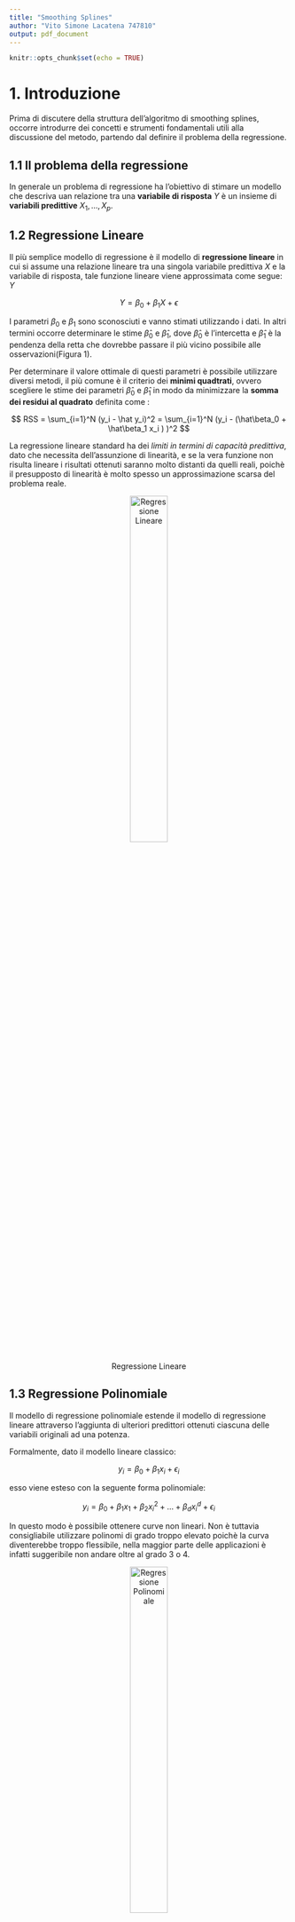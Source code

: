 ```yaml
---
title: "Smoothing Splines"
author: "Vito Simone Lacatena 747810"
output: pdf_document
---
```


```r
knitr::opts_chunk$set(echo = TRUE)
```

# 1. Introduzione
Prima di discutere della struttura dell'algoritmo di smoothing splines, occorre introdurre dei concetti e strumenti fondamentali utili alla discussione del metodo, partendo dal definire il problema della regressione.

## 1.1 Il problema della regressione
<p>In generale un problema di regressione ha l'obiettivo di stimare un modello che descriva uan relazione  tra una **variabile di risposta** $Y$  è un insieme di **variabili predittive**  $X_1,...,X_p$.</p>


## 1.2 Regressione Lineare
<p> Il più semplice modello di regressione è il modello di **regressione lineare** in cui si assume una relazione lineare tra una singola variabile predittiva $X$ e la variabile di risposta, tale funzione lineare viene approssimata come segue: $Y$</p>
$$
Y = \beta_0  + \beta_1 X +  \epsilon
$$

<p>I parametri  $\beta_0$  e $\beta_1$ sono sconosciuti e vanno stimati utilizzando i dati. In altri termini occorre determinare le stime $\hat\beta_0$ e $\hat\beta_1$, dove $\hat\beta_0$ è l'intercetta e $\hat\beta_1$ è la pendenza della retta che dovrebbe passare il più vicino possibile alle osservazioni(Figura 1).</p>
<p>Per determinare il valore ottimale di questi parametri è possibile utilizzare diversi metodi,  il più comune è il criterio dei **minimi quadtrati**, ovvero scegliere le stime dei parametri $\hat\beta_0$  e $\hat\beta_1$ in modo da  minimizzare la **somma dei residui al quadrato**  definita come :</p>
$$
RSS = \sum_{i=1}^N (y_i - \hat y_i)^2 = \sum_{i=1}^N (y_i - (\hat\beta_0 +    \hat\beta_1 x_i ) )^2
$$


<p> La regressione lineare standard ha dei *limiti in termini di capacità predittiva*, dato che necessita dell'assunzione di linearità, e se la vera funzione  non risulta lineare i risultati ottenuti saranno molto distanti da quelli reali, poichè il presupposto di linearità è molto spesso un approssimazione scarsa del problema reale. </p>



<center>

![Regressione Lineare](./doc/img/linear-regression.png){width=40%}

</center>





## 1.3 Regressione Polinomiale
<p> Il modello di regressione polinomiale estende il modello di regressione lineare attraverso l'aggiunta di ulteriori predittori ottenuti ciascuna delle variabili originali ad una potenza.</p>
<p>Formalmente, dato il modello lineare classico: </p>

$$
y_i = \beta_0  + \beta_1 x_i +  \epsilon_i
$$

<p>esso viene esteso con  la seguente forma polinomiale:</p>


$$
y_i = \beta_0  + \beta_1 x_1 + \beta_2 x_i^2 +  ... + \beta_d x_i^d + \epsilon_i
$$
<p> In questo modo è possibile ottenere curve non lineari. Non è tuttavia consigliabile utilizzare polinomi di grado troppo elevato poichè la curva diventerebbe troppo flessibile, nella maggior parte delle applicazioni è infatti suggeribile non andare oltre al grado 3 o 4.</p>


<center>

![Regressione Polinomiale](./doc/img/poly-regression.png){width=40%}

</center>
## 1.4 Funzioni  a gradino
<p>In alcune applicazioni, anche la regressione polinomiale può essere considerata  limitata, tale limite  è dato dalla loro natura globale: *determinare dei coefficienti per ottenere una specifica  forma funzionale in una regione può far sì che la funzione assuma una forma troppo irregolare in regioni distanti*.</p>
<p> Un modo per superare questo limite  è quello di  utilizzare delle **funzioni a gradino**.</p>
<p>Tali funzioni dividono l'intervallo dei valori in $K$ bins distinti creando un insieme di valori di soglia ( detti anche **cutpoints**) $c_1 ,c_2, ..., c_k$ e per ogni bin si va ad adattare una funzione costante, avremo quindi una funzione costante a tratti: </p>

$$
y_i = \beta_0  + \beta_1 C_1(x_i) + \beta_2 C_2(x_i) +  ... + \beta_k C_k(x_i)  + \epsilon_i
$$


dove $C_j$ con $j = 1...k$ è una funzione che assume valore 1 se $c_{j-1}< x_i < c_j$ altrimenti 0.

## 1.5 Funzioni base

<p>I modelli di regressione polinomiali e funzoni a scalini sono casi particolari di un framework generico di funzioni base, in cui si va ad adattare il seguente modello:</p>

$$
y_i = \beta_0  + \beta_1 b_1(x_i) + \beta_2 b_2(x_i) +  ... + \beta_k b_k(x_i)  + \epsilon_i
$$

<p>dove $b_j(.)$ sono funzioni base scelte in anticipo.</p>
<p>Questo significa che è possibile rivedere i casi precedenti come istanze di questo generico modello, ovvero:</p>
* regressione polinomiale : $b_j(x_i) = x_i^j$ ;
* funzioni a scalini  : $b_j(x_i) = C_j(x_i)$ ;


## 1.6  Regressione polinomiale a tratti e Spline 
<p><p>Esiste una classe  di funzioni base che estende l' approccio che di regressione polinomiale e la regressione constante a tratti.</p>

<p>**Idea**: Invece di adattare un polinomio di grado elevato su l'intero intervallo dei valori della variabile predittrice $X$ ,si potrebbe pensare di utilizzare una  funzione polinomiale a tratti, dividendo il dominio di X in intervalli contigui e rappresentando f con un polinomio di grado inferiore separato in ogni intervallo.</p>
<p>Tale approccio è chiamato  **regressione polinomiale a tratti**.</p>
<p>**Esempio**: Se si considerano polinomi di terzo grado e si divide l'intervallo originale X sul punto $c$, avremmo due cubiche con differenti coefficenti:

![](./doc/img/cubicsplines.PNG){width=50%}
  
<p>In questo caso si adatterano due diversi polinomi con i propri coefficenti, il punto $c$ dell'intervallo in cui si passa da un polinomio ad un altro è chiamatato **nodo** ( o **knot** ).</p>


**Osservazione**: con $K$ nodi si avranno $K+1$ polinomi.

<p> I **gradi di libertà** per questo esempio sono 8, per gradi di libertà si intende il numero di parametri liberi (come il numero dei coefficenti in una funzione polinomiale), nell'esempio precedente il numero di gradi di libertà è quattro per ogni polinomio (poichè di grado 3), quindi in tutto otto.</p>

### 1.6.1 Vincoli di continuità

<center>

  ![Differenze con diversi livelli di continuità](./doc/img/disc){width=50%}

</center>

<br>
<p> Per avere una curva che non sia troppo flessibile e non appaia discontinua nel passaggio da un intervallo all'altro è importante
aggiungere tre vincoli: la **funzione deve essere continua** e  la **derivata prima e seconda dei polinomi a tratti devono essere continue**, in questo modo non solo il polinomio a tratti sarà continuo ma sarà anche smussato (Figura 3).</p>
<p>Ad ogni vincolo  il numero di gradi di libertà si riduce di 1, in questo modo i gradi libertà del polinomio di grado 3 visto prima si riducono a 5.</p>


### 1.6.2 Spline
<p>Una **spline di ordine** $d$ con nodi $c_j$, $j=1,...,K$ *è un polinomio a tratti di ordine $d$ avente derivate continue sino all' ordine $d-1$.*</p>

<p>Le spline più utilizzate sono le **spline cubiche**,  con $K$ nodi utilizzano $K+4$ gradi di libertà e sono due volte differenziabile nell'intero intervallo X. Questo tipo di spline sono popolari perchè risulta  difficile all'occhio umano individuare una  discontinuità ai nodi.</p>

### 1.6.3 Basi della Spline
<p> Una regressione spline può essere rappresentata in termini di basi di funzioni.</p>
<p>**Caso semplice:** regressione spline lineare con grado $d = 1$ e $K = 1$ nodi</p>

$$
y_i = \beta_0  + \beta_1 b_1(x_i) +  \beta_2 b_2(x_i)  + \epsilon_i
$$

dove $b_1(x) =  x$ e successivamente si usano funzioni  base troncate

![](./doc/img/lineartrunc.PNG){width=40%}


Se $x_i \le c$ allora $(x_i - c)_+ = 0$ e 
$y_i$ = $\beta_0$  + $\beta_1 x_i   + \epsilon_i$

Se $x_i > c$ allora $(x_i - c)_+ = (x_i - c)$ e 
$y_i$ = $\beta_0$  + $\beta_1 x_i  + \beta_2(x_i - c) + \epsilon_i$

<p>**Caso generale:** regressione spline di grado $d$  e $K$ nodi</p>

$y_i$ = $\beta_0$  + $\beta_1 b_1(x_i) +  \beta_2 b_2(x_i) + \beta_K b_K(x_i) + \beta_{K+1} b_{K+1}(x_i) +...+ \beta_{K+d} b_{K+d}(x_i) + \epsilon_i$

<p>le funzioni base sono</p>
$$
x,x^2,...,x^d,h(x,c_1),...,h(x,c_K)
$$

<p>dove in questo caso </p> $h(x,c) = (x-c)^d_+ = (x-c)^d$ se $x > c$ altrimenti $0$.</p>

### 1.6.4 Splines cubiche naturali
<p> Le Spline di grado superiore ad secondo mostrano un elevata variabilità agli estremi dell'intervallo.</p>
<p>Le  **spline naturale** risolvono questo problema, e permettono di produrre stime più stabili agli estremi dell' intervallo, aggiungendo un ulteriore vincolo che impone che la funzione sia lineare agli estremi dei nodi, con l' aggiunta di questo  vincolo  si liberano in tutto 4 gradi di libertà.</p>

### 1.6.5 La scelta del numero e della posizione dei nodi
<p>Un metodo  obiettivo per determinare il numero e la posizione dei nodi consiste nell'utilizzare la cross-validation in cui si effetuano più iterazioni utilizzando una parte dei dati per adattare la spline con un determinato numero K di nodi e i dati non visti rimanenti sono utilizzati per fare la previsioni,si calcola una somma dei quadtrati dei residui complessiva per avere una misura di valutazione. La procedura può essere effettuata più volte per divers valori di K e scegliere il modello che ha fornito un risultato di RSS più piccolo.</p>

### 1.6.6 Vantaggi rispetto alla regressione polinomiale
<p>Le spline di regressione permettono di ottenere risultati superiori rispetto a quelli della regressione polinomiale, perchè a differenza dei polinomi che per produrre una curva flessibile deve utilizzare un alto grado, le spline ottengono flessibilità aumentatno il numero dei nodi ma mantenendo un grado basso, producendo in questo modo stime più stabili permettendo di posizionare più nodi(quindi più flessibilità) in regioni in cui la funzione da stimare tende a cambiare rapidamente e meno nodi in regioni in cui la funzioni è più stabile.</p>

# 2. Smoothing Splines

## 2.1 Panoramica
<p> Si consideri il  problema di trovare la funzione $f(x)$  tale che minimizzi la **somma dei quadrati dei residui** </p>
$$
RSS = \sum_{i=1}^n (y_i - f(x_i))^2
$$ 

<p>In assenza di alcun vincolo si potrebbe  ottenere un RSS pari a zero scegliendo la funzione $f$ che interpoli perfettamente tutti i puntii $y_i$, tuttavia la curva di regressione risulterebbe troppo flessibile.</p>
<p>Occorre quindi e il modo di smussare la funzione, modificando la $RSS$ da minimizzare nella seguente forma: </p>
$$
RSS(f,\lambda) = \sum_{i=1}^n (y_i - f(x_i))^2 + \lambda\int f''(t)^2 dt
$$

<p>La funzione $f$ è definita **smoothing spline**. </p> 
<p> Le smoothing splines sono una tecnica molto utilizzata nella **regressione non parametrica**, dove a differenza dei metodi parametrici non si fa alcuna assunzione sulla forma di $f$ ma si cerca una stima di questa funzione sconosciuta che si avvicini il più possibile alle osservazioni senza risultare  ne troppo approssimativa ne, nel caso opposto, troppo irregolare. </p>


<p> La prima parte di $RSS$ definisce una misura di distanza dai dati mentre la seconda parte definisce una **termine penalità** che va  a penalizzare la variabilità della funzione $f$, la quantità $\lambda\int f''(t)^2 dt$  è quindi una misura del cambiamento globale nella funzione $f'(t)$ </p>
* se $f$ è smussata  $\int f'(t)$ sarà costante  e  $\int f''(t)$ avrà un valore molto piccolo;
* se $f$ è irregolare  $\int f'(t)$ sarà molto variabile   e  $\int f''(t)$ avrà un valore molto grande;

<p>Il parametro $\lambda$ è un **parametro di smoothing** che porterà $f$ ad essere smussata, il parametro assume valori compresi in  $(0,\infty)$ :</p>
* Con valore $\lambda = 0$ i suoi effetti sono nulli e quindi la funzione assumerà un comportamento molto irregolare;
* con $\lambda = \infty$ la funzione sarà una linea retta che passa il più vicino possibile ai dati.

<p> Quindi grandi valori di $\lambda$ producono curve smussata, mentre piccoli valori di questo parametro producono curve più irregolari.</p>
<p>Occorre notare che all'aumentare del valore di $\lambda$ da 0 a $\infty$ il numero di gradi di libertà descresce da $n$ a 2, il parametro di regolarizzazione $\lambda$ controlla l'irregolarità della spline e quindi anche i gradi di libertà effettivi.</p>


<p>La funzione $f(x)$ che **minimizza la RSS** è una **spline cubica naturale ** avente nodi ad ogni punto $x_1,...,x_n$, ovvero è  un polinomio cubico a tratti con nodi a valori distinti di X, derivate prime e seconde continue ad ogni nodo, ed inoltre è lineare nelle regioni al di fuori dei nodi estremi.</p>


<p>Il vettore n-dimensionale $\hat{f}_\lambda$ contenenti i valori adattati ai dati di training $x_1,...,x_n$, nonchè soluzione di  $RSS(f,\lambda)$ per un determinato valore di $\lambda$ può essere quindi scritto nella seguente forma :</p>

$$
\hat{f}_\lambda = S_{\lambda}y
$$


Questo perchè, riscrivendo la spline cubica naturale in termini delle sue funzioni base : </p>

$$
f(x) = \sum_{j=1}^N \theta_jN_j(x) 
$$
<p> Dove $N_j$ denota la j-esima funzione base  n-dimensionale della spline cubica naturale,e $\theta_j$  è un generico parametro.</p>
<p> Si può così riscrivere il criterio di minimizzazione nella seguente forma: </p>
$$
RSS(f, \lambda) = (y - N \theta)^T(y -N \theta) + \lambda \theta^T \Omega_n \theta
$$
<p>Con $N_{i,j} = N_j(x_i)$ e $\{\Omega_n\}_{j,k} = \int N_j''(t)N_k''(t)dt$ </p>


<p>Il vettore $\hat{f}_\lambda$ può essere quindi calcolato come: </p>
$$
\hat{f}_\lambda = N(N^TN + \lambda \Omega_n)^{-1}N^Ty
$$ 
Imponendo:
$$
 S_{\lambda} =  N(N^TN + \lambda \Omega_n)^{-1}N^T
$$
Si ha che: 

$$
\hat{f}_\lambda = S_{\lambda}y
$$


<p>La matrice di dimensione $n \times n$ $S_{\lambda}$ è nota  come **matrice di smooothing**.</p>
## 2.2 Proprietà della Matrice di Smoothing

<p>La matrice di smoothing:</p>
* é una matrice  quadtrata $n \times n$ simmetrica di rango $n$
* è semi-definitia positiva ,ovvero $\forall x \neq 0$  $xS_\lambda x \ge 0$


<p> Dato che $S_\lambda$ è simmetrica e semidefinita postiva, essa ammette una **eigendecomposition**.</p>

<p> Assumendo che N sia invertibile(ovvero esiste una matrice $N^{-1}$ tale che il prodotto matriciale tra le due restituisce la matrice identità), la matrice di smoothing può essere riscritta nel seguente modo:</p>
<p>$S_\lambda = N(N^T N + \lambda \Omega_N)^{-1} N^T$ </p>
<p>$=N(N^T N + \lambda (N^T N^{-T}) \Omega_N (N^{-1} N))^{-1} N^T$</p>
<p>$=N [N^T (N + \lambda N^{-T}) \Omega_N (N^{-1}) N]^{-1} N^T$</p>
<p>$=N N^{-1} (I + \lambda N^{-T} \Omega_N N^{-1})^{-1}N^{-T}N^T$</p>
<p>$=( I + \lambda K)^{-1}$</p>


Dove $K = N^{-T} \Omega_N N^{-1}$ è una **matrice di penalità**.

La decomposizione della  matrice  in termini dei suoi autovalori e autovettori è quindi la seguente:
$$
S_\lambda = \sum_{k=1}^N \rho_k(\lambda) u_k u_k^T
$$
Con 
$$
 \rho_k(\lambda) = \frac{1}{1 + \lambda d_k}
$$
<p>Dove $d_k$ è il k-esimo autovalore di $K$.</p>

<p>La **somma degli elementi diagonali della matrice di smoothing** corrisponde al **numero dei gradi di libertà** della smoothing spline.</p>
$$
df_\lambda = trace(S_{\lambda})
$$




## 2.3 Selezione Automatica dei parametri di Smoothing
<p>In generale i parametri di smoothing da stimare per la regressione spline  sono:</p>
* il grado delle spline;
* il numero e la posizione dei nodi.

<p>Nel caso delle smoothing splines si avrà un solo parametro $\lambda$ da stimare, poichè: </p>
* Il grado della spline è fissato a 3 e
* I  nodi della spline corrispondono alle osservazioni distinte; 

<p> *Dato un fissato numero di gradi di libertà è possibile ricavare il valore di  $\lambda$*, questo perchè dato che   $df_\lambda = trace(S_{\lambda})$ è monotona in $\lambda$ e possibile invertire la relazione.


<p> Uno dei metodi per valutare  la scelta del parametro $\lambda$ è la **Cross-Validation**, in particolare la **Leave-One-Out  (LOOCV)**  che consiste nell'adattare il modello su N-1 osservazioni e effettuare una predizione sull'unica osservazione non vista. Questa procedura viene eseguita per N volte.</p>
<p>L'**errore di Cross-Validation Leave One Out** è  calcolato come segue: </p>

$$
RSS_{CV}(\lambda) = \sum_{i=1}^N \left (y_i -\hat{f}_\lambda^{(-i)}(x_i)\right )^2
$$
<p> Dove la notazione $\hat{f}_\lambda^{(-i)}$ indica la funzione smoothing spline adattata su tutti  i dati di training tranne che su $x_i$.</p>
<p>Si può dimostrare che questo errore può essere calcolato in modo efficente utilizzando la seguente formula:</p>

$$
RSS_{CV}(\lambda) = \sum_{i=1}^N \left (y_i -\hat{f}_\lambda^{(-i)}(x_i)\right )^2= \sum_{i=1}^N \left [\frac{y_i -\hat{f}_\lambda(x_i)}{1 - \{S_\lambda\}_{ii}}\right ]^2
$$

<p>In questa formula:</p>
* il termine $\hat{f}_\lambda$ indica  la funzione spline adattata a *tutte* le osservazioni ( anche $x_i$) e valutata in $x_i$ 
* $\{S_\lambda\}_{ii}$ l'elemento diagonale i-esimo della matrice $S_\lambda$.

<p>Questa formula  afferma  che è possibile calcolare in modo rapido ciascuno degli **adattameti leave one out** utilizzando solo la funzione adattata a tutte le osservazioni.</p>



## 2.4 Compromesso Bias-Varianza

<p>Il compromesso bias-varianza è una proprietà specifica di tutti i modelli di apprendimento automatico (supervisionati), che impone un compromesso tra la “flessibilità” del modello e il comportamento su dati non visti.</p>


<p>La **varianza** si riferisce alla *variazione del valore della funzione stimata $\hat f$ al variare dei dati di training* che vengono utilizzati, se un metodo presenta una varianza elevata allora piccole variazioni nei dati di training possono portare a grandi variazioni in $\hat f$. </p>

<p> Il **bias** si riferisce alla *distorsione introdotta approssimando un problema complesso con un modello più semplice*.</p>

<p> Occorre definire un compromesso tra bias e varianza poichè al crescere  dell'una, descrescerà l'altra.</p>

<p> La scelta del valore di $df_\lambda$ ha effetto sul bias e sulla varianza in quanto:</p>
* valori **troppo bassi di $df_\lambda$** provocano un **alto bias** e una **bassa varianza** e la funzione andrebbe in **underfitting** dato che il modello sarà troppo semplice;
* valori **troppo alti di $df_\lambda$** provocano un **basso bias** ma un **alta varianza** e la funzione andrebbe in **overfitting** dato che il modello sarà troppo flessibile;


<p> Dato che $\hat{f}_\lambda = S_{\lambda}y$, si ha che: </p>
* $Cov(\hat f) = S_\lambda Cov(y)S_\lambda ^T = S_\lambda S_\lambda ^T$ (Gli elementi diagonali sono le varianze puntuali al punto $x_i$) 
* $Bias(\hat f) = f - E[\hat f] = f -  S_\lambda f$

<p>dove $f$ è il vettore (sconosciuto) delle valutazioni della vera f nei punti di training X.</p>

## 2.5 Caso Multidimensionale
<p>Sino ad ora si è considerato il caso unidimensionale del metodo delle smoothing splines, ma tale approccio può essere generalizzato anche per un numero superiore di dimensioni. Data la coppia $y_i,x_i$ , con $y_i \in \mathbb{R}$ e $x_i \in \mathbb{R}^d$, e una funzione di regressione d-dimensionale $f(x)$, si consideri il seguente problema:</p>

$$
\min_f \sum_{i=1}^N \{y_i - f(x_i)\}^2 + \lambda J[f] 
$$

<p>dove $J$ è una funzione di penalità appropriata per stabilizzare una funzione f in $\mathbb{R}^d$. Esempio in $\mathbb{R}^2$:</p>
$$
 J[f] = \int \int_{\mathbb{R}^2} \left[ \left( \frac{\partial^2 f(x)}{\partial x_1^2}\right)^2 + 2\left( \frac{\partial^2 f(x)}{\partial x_1 \partial x_2}\right)^2 +\left( \frac{\partial^2 f(x)}{\partial x_2^2}\right)^2\right]dx_1dx_2.
$$

<p>Utilizzando per l'ottimizzazione questa penalità si ottiene una superficie bidimensionale smussata, nota come **spline a superficie sottile** (thin-plate spline). Condivide molte proprietà con la smoothing spline unidimensionale.</p>

* Per $\lambda \to 0$ si ottiene come soluzione una funzione di interpolazione;
* Per $\lambda \to \infty$ la soluzione converge al piano dei minimi quadtrati;

<p> Per valori intermedi, la soluzione può essere rappresentata come un **espansione lineare delle funzioni base**. La soluzione ha la forma </p>


$$
f(x) = \beta_0 + \beta^Tx + \sum_{j=1}^Ta_jh_j(x)w
$$
<p>Dove $h_j = ||x - x_j||^2log||x -x_j||$ sono **funzioni base radiali**. I coefficienti si determinano sostituendo la $f(x)$ in $$\min_f \sum_{i=1}^N \{y_i - f(x_i)\}^2 + \lambda J[f]$$ 

<p> In generale si può rappresentare $f \in \mathbb{R}^d$ come una espansione di qualsiasi grande insieme di funzioni base, e controllare la complessità applicando un regolarizzatore come quello visto precedentemente.</p> 



<p> Per esempio se si considera il caso di $X \in \mathbb{R}^2$ si ha :</p>
* Una base di funzioni $h_{11}(X_1),...,h_{1K_1}(X_1)$ per rappresentare la funzione di coordinate $X_1$
* Una base di funzioni $h_{21}(X_2),...,h_{2K_2}(X_2)$ per rappresentare la funzione di coordinate $X_2$ 

<p>Una funzione di coordinate $f(X_1,X_2)$ può essere rappresentata in termini del prodotto delle basi delle due funzioni su $X_1$ e $X_2$:</p>

$$
f(X_1,X_2) = \sum_{i=1}^{K_1}\sum_{j=1}^{K_2} \theta_{ij} h_{1i}(X_1)h_{2j}(X_2)
$$
<p>Si può quindi costruire una base di una funzione spline multidimensionale dai  prodotti  di tutte le coppie di basi di funzioni di ogni  smoothing-spline univariata </p>


 
# 3. Implementazioni in R
<p> R è un linguaggio e  ambiente di programmazione nato negli anni 90 per usi  statistici . R è oggi molto diffuso, grazie alla flessibilità della sintassi, alla sua natura modulare e la sempre più vasta comunità che ne supporta lo sviluppo. R rappresenta oggi un framework in grado di acquisire moli di dati dalle più disparate sorgenti, offrendo strumenti per una loro analisi immediata ed efficiente.</p>

<p>Sono presenti due principali implementazioni della smoothing spline in R, in due package distinti: </p>
* la funzione **smooth.spline** nel package **stats**;
* la funzione **ss** nel package **npreg**;

## 3.1 Funzione smooth.spline
Gli argomenti in input alla funzione smooth.spline sono i seguenti:


| Argomento | Descrizione | 
|:--:|:--------------------|
| x | Vettore di valori della variabile predittiva| 
| y | Vettore di valori della variabile di risposta | 
| w | Vettore di pesi della stessa dimensione di x (opzionale), di default è un vettore di 1|
|df| Numero dei gradi di libertà desiderati. Più alto è il numero, più flessibile sarà la curva adattata, il valore é compreso  essere compreso tra 1 e il numero di punti distinti in x|
|spar| Parametro di smoothing, se specificato il parametro $\lambda$  Può essere speè una funzione monotona di spar|
|lambda| Può essere specificato direttamente al posto di scar  o df|
|cv|Booleano, se impostato a TRUE viene utilizzata la cross-validation di Tipo Leave-One-Out (LOOCV) altriementi  se FALSE la Generalized Cross-Validation (GCV). Viene usato per il calcolo dei parametri di smoothing solo quando sia spar che df non sono specificati è anche se vengono speficiati è  comunque  usato per determinare cv.crit nel risultato. Impostando questo argoemento su NA  si salta la valutazione|
|all.knots| Se TRUE utilizza tutii i punti distinti come nodi, se FALSE usa un sottoinsieme di questi punti|
|nknots|Può essere settato come il numero o un criterio che resituisce il numero di nodi ( funziona solo se all.nots = FALSE)|
|keep.data|Booleano che specifica se i dati di input devono essere mantenuti nel risultato. Se TRUE (come per default), i valori adattati e i residui sono disponibili dal risultato|
|df.offset|Permette di aumentare i gradi di libertà di df.offset nel criterio GCV.|
|penality|Coefficiente della penalità per i gradi di libertà nel criterio GCV.|
|control.spar|Lista opzionale con i componenti nominati che controllano la ricerca della radice quando il parametro di smoothing spar è calcolato.|
|tol|Soglia di  tolleranza per l'uguaglianza o l'unicità dei valori x. I valori sono suddivisi in intervalli di dimensione tol e i valori che cadono nello stesso intervallo sono considerati uguali. Deve essere strettamente positivo (e finito)|
|keep.stuff|Argomento booleano sperimentale che indica se il risultato deve tenere extra dai calcoli interni. Dovrebbe permettere di ricostruire la matrice X e altro.|

<p> I componenti più importanti presenti nell'oggetto restituito dalla funzione smooth.spline sono i seguenti:</p>
* **x** : i valori distinti di x;
* **y** : i valori adattati corrispondenti a x;
* **w**:  i pesi utilizzati ai valori unici di x;
* **cv.crit**: punteggio della cross-validation effettiata a seconda di cv. Il punteggio CV è spesso chiamato "PRESS" , per 'PREdiction Sum of Squares';
* **pen.crit** : il criterio penalizzato, ovvero la somma (ponderata) dei quadrati residui (RSS);
* **df** : gradi di libertà utilizzati.;
* **lambda** : il valore di $\lambda$;

* **fit**: Lista di oggetti quali la sequenza dei nodi, il numero di coefficenti, e i loro valori, valore minimo e il range di valori di x;



## 3.2 Funzione ss
<p>La funzione $ss$ è ispirata alla funzione $smooth.spline$ del package stats, in aggiunta a $smooth.splin$:</p>
- Invece dell'argomento cv disponde di $method$ permettendo di scegliere tra otti diversi metodi (GCV, OCV, GACV, ACV, REML, ML, AIC) per selezionare il parametro di smoothing;
- Permette di definire tre tipi di spline(linear, cubic,quintic);
- permette di definire un vincolo di periodicità
- permette di specificare i valori dei nodi

<p>GLi argomenti x,y,w,df,spar,lambda,all.knots,nknots,keep.data,df.offset,penality,control.spar sono gli stessi ritrovati in smooth.spline. Di seguito verranno descritti gli argomenti presenti in $ss$ e non presenti in $smooth.spline$.</p>

| Argomento | Descrizione | 
|:--:|:-------------|
| method | Metodo per selezionare il parametro di smoothing. Ignorato se viene fornito spar o lambda.| 
|m|Il valore predefinito è m = 2, che è una spline di smoothing cubica. Imposta m = 1 per uno spline lineare o m = 3 per uno spline quintico |
|periodic|Se TRUE, la funzione stimata f(x) è costretta ad essere periodica |
|knots| Vettore dei valori dei nodi per la spline. I valori dovrebbero essere singoli e all'interno dell'intervallo dei valori x (per evitare un warning).|
|bernoulli| Se TRUE, vengono utilizzati polinomi di Bernoulli scalati per le funzioni di base e di penalizzazione. Se FALSE, produce la definizione "classica" di una spline di smoothing.|

# 4. Esempio: Graduate Admission

## 4.1 Dataset
<p>Vediamo ora un esempio pratico utilizzando come  dataset di riferiemnto **Graduate Admission** ( link: https://www.kaggle.com/mohansacharya/graduate-admissions). Il dataset è stato creato per la previsione delle ammissioni dei laureati,contiene diversi variabili  considerati importanti durante l'applicazione per i programmi di master. Le feature incluse sono:</p>

* **GRE Scores** (General Test Score )
* **TOEFL Scores** (Test Of English as a Foreign Language)
* **University Rating** ( su 5 )
* **Statement of Purpose (SOP)** e **Letter of Recommendation Strength (LOR)** ( su 5 )
* **Undergraduate GPA** (Grade Point Average) ( su 10 )
* **Research Experience** ( booleano )
* **Chance of Admit** (da 0 a 1)

<p>Questo dataset ha  lo scopo di aiutare gli studenti nella selezione delle università con i loro profili. Il risultato previsto dà loro un'idea delle loro possibilità per una particolare università.</p>
<p>Utilizzando il Dataset è possibile effettuare un task di regressione utilizzando le variabili predittive fornite (punteggio GRE, punteggio TOEFL, rating universitario, ecc.) per determinare la relazione tra i punteggi ottenuti e  la probabilità di ammissione di un nuovo candidato, valutando quanto quindi quanto questi test siano importanti per la probabilità di essere amessi.</p>
&nbsp;

**Caricamento del dataset**
&nbsp;


```r

data <- read.csv(file = './data/admission.csv',sep=',')


head(data,20)


```
&nbsp;

<p>Di seguito verranno mostrate diverse applicazioni della  smoothing spline  utilizzando come variabile di risposta la variabile  **Chance.of.Admit**, e un unica variabile predittiva, scelta tra le variabili numeriche del dataset.</p>
<p> **Variabile Predittiva: GRE Score** </p>
<p> Considero come variabile predittive il punteggio GRE, plottando i valori di **Chance.of.Admit** per diversi valori della variabile **GRE Score**.</p>
&nbsp;
```r
library(scales)
xlabel = 'GRE.Score'
ylabel = 'Chance.of.Admit'
x <- data$GRE.Score
y <- data$Chance.of.Admit
plot(x,y,xlab = xlabel,ylab = ylabel,type = "p",col=alpha('darkblue', 0.2),pch =16,cex=0.8)

```


### 4.2 Casi Estremi

<p> Impostando il parametro **df** dei gradi di libertà con df = n (numero di osservazioni uniche ) e df = 2 si ottengono i casi estremi.</p>
<p> Si ricorda  che al crescere del valore di $\lambda$ il numero di gradi di libertà decresce, la funzione *smooth.spline* determina automaticamente a quali valori di $\lambda$ corrispondono i gradi di libertà impostati e adatta la funzione in base ai parametri specificati.</p>

```r
n = length(unique(x))

spline_A <- smooth.spline(x,y,df = 2,all.knots = TRUE)
spline_B <- smooth.spline(x,y,df = n,all.knots = TRUE)

print(spline_A)
```
<p> Speficando un numero di gradi di libertà pari a 2 si ottenuto un valore di $\lambda$ = 4366.614 , la somma dei residui al quadrato *RSS*  con questa funzione è di circa 0.456</p>
```r
print(spline_B)
```
<p> Speficando un numero di gradi di libertà pari al numero di osservazioni distinte, si ottenuto un valore di $\lambda$ vicino allo zero, la somma dei residui al quadrato *RSS*  con questa funzione è anch'essa vicino allo zero in quanto si sarà ottenuta una curva che passa perfettamente per i punti di training ma sarà troppo flessibile.</p>
&nbsp;
```r
plot(x,y,xlab = xlabel,ylab = ylabel,type = "p",col=alpha('darkblue', 0.2),pch =16,cex=0.8)
lines(spline_A,lwd=2,col="blue")
lines(spline_B,lwd=2,col="red")
legend("bottomright", c(paste("df=2, ",'lambda',"=",format(spline_A$lambda,scientific = TRUE)),paste("df=",n, ",lambda=",format(spline_B$lambda,scientific = TRUE))) ,col=c("blue","red"),lwd=2)

```


<p> Dal grafico  si può notare infatti  che con un numero di gradi di libertà di 2 il parametro labmda assume un valore molto alto, la curva risultante sarà quindi una retta, al contrario  con un numero di gradi di libertà pari al numero di osservazioni il parametro $\lambda$ avrà un valore vicino a  0 e la curva risultante sarà molto irregolare .</p>



### 4.3 Addattare la smoothing spline con la cross-validation 

<p> Vediamo di adattare la smoothing spline stimando i parametri di $\lambda$ e di $df$  in modo da ottenere un risultato ottimale.</p>
<p>Richiamando la funzione *smooth.spline* non specificando nessuno dei parametri quali lambda, df e spar, la funzione effettuerà automaticamente una cross validation per stimare i parametri di smoothing. </p>
&nbsp;
```r
GRE_fit <- smooth.spline(x, y,all.knots = TRUE)
GRE_fit
```
&nbsp;


```r
plot(x,y,xlab = xlabel,ylab = ylabel,type = "p",col=alpha('darkblue', 0.2),pch =16,cex=0.8)
lines(GRE_fit,lwd=2,col="purple")
legend("bottomright",paste("df=",GRE_fit$df ,'lambda',"=",format(GRE_fit$lambda,scientific = TRUE)),col="purple",lwd=2)

```
<p> I parametri di smoothing ottenuti sono quelli che minimizzano l'errore di cross-validation. La smoothing spline adattata è la curva visualizzata nel grafico che  minimizza la RSS ed assume una forma  smussata.</p>
&nbsp;


## 4.3 Altre variabili del dataset
<p>**Variabile Predittiva: TOEFL Score**</p>

<p> Vediamo che rislutati si ottengono utilizzando come variabile predittiva il TOEFL Score per predire la probabilità di ammissione. </p>

```r
xlabel <- 'TOEFL.Score'
ylabel <- 'Chance.of.Admit'
x <- data$TOEFL.Score
y <- data$Chance.of.Admit
plot(x,y,xlab = xlabel,ylab = ylabel,type = "p",col=alpha('darkblue', 0.2),pch =16,cex=0.8)
```
```r

TOEFL_fit <- smooth.spline(x, y,all.knots = TRUE)
print(TOEFL_fit)
plot(x,y,xlab = xlabel,ylab = ylabel,type = "p",col=alpha('darkblue', 0.2),pch =16,cex=0.8)
lines(TOEFL_fit,lwd=2,col="purple")
legend("bottomright",paste("df=",TOEFL_fit$df ,'lambda',"=",format(TOEFL_fit$lambda,scientific = TRUE)),col="purple",lwd=2)

```
In questo caso la smoothing spline risulta lineare.


<p> **Variabile Predittiva: CGPA** </p>
```r

plot(x= data$CGPA,
     y= data$Chance.of.Admit,
     xlab = 'CGPA',
     ylab = 'Chance.of.Admit',
     type = "p",
     col=alpha('darkblue', 0.2),
     pch =16,cex=0.8)

fit <- smooth.spline(x=data$CGPA,
                     y= data$Chance.of.Admit,
                     all.knots = TRUE)
print(fit)
lines(fit,lwd=2,col="purple")
legend("bottomright",paste("df=",fit$df ,'lambda',"=",format(fit$lambda,scientific = TRUE)),col="purple",lwd=2)

```

<p> **Variabile Predittiva: LOR** </p>
```r

plot(x= data$LOR,
     y= data$Chance.of.Admit,
     xlab = 'LOR',
     ylab = 'Chance.of.Admit',
     type = "p",
     col=alpha('darkblue', 0.2),
     pch =16,cex=0.8)

fit <- smooth.spline(x=data$LOR,
                     y= data$Chance.of.Admit,
                     all.knots = TRUE)
print(fit)
lines(fit,lwd=2,col="purple")
legend("bottomright",paste("df=",fit$df ,'lambda',"=",format(fit$lambda,scientific = TRUE)),col="purple",lwd=2)

```

<p> **Variabile Predittiva: SOP** </p>
```r

plot(x= data$SOP,
     y= data$Chance.of.Admit,
     xlab = 'SOP',
     ylab = 'Chance.of.Admit',
     type = "p",
     col=alpha('darkblue', 0.2),
     pch =16,cex=0.8)

fit <- smooth.spline(x=data$SOP,
                     y= data$Chance.of.Admit,
                     all.knots = TRUE)
print(fit)
lines(fit,lwd=2,col="purple")
legend("bottomright",paste("df=",fit$df ,'lambda',"=",format(fit$lambda,scientific = TRUE)),col="purple",lwd=2)

```

# 5. Conclusioni
<p> In conclusione le smoothing splines sono un ottimo strumento appartenente alla famiglia di metodi non parametrici, rispetto all'utilizzo di approcci più limitati come la regressione lineare o polinomiale.E stato mostrato un esempio di applicazione sul Dataset Graduation con i seguenti risultati:</p>


| X | df            |  $\lambda$   | RSS |
|:--|:-------------|:-------------|:---
| GRE| 13.63638 | 0.0002760996 |0.191392|    |
| TOEFL| 2 |  41200.14 |  0.1849276    |
| CGPA| 7 |  0.004188792|0.7811333     |
| LOR| 2 | 3393947 |0.04061662|
| SOP| 3 |  0.534632 |0.05065631|

